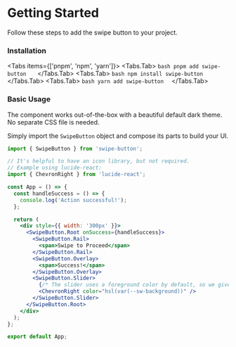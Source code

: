 
# Getting Started

Follow these steps to add the swipe button to your project.

### Installation

<Tabs items={['pnpm', 'npm', 'yarn']}>
  <Tabs.Tab>
    ```bash
    pnpm add swipe-button  
    ```
  </Tabs.Tab>
  <Tabs.Tab>
    ```bash
    npm install swipe-button 
    ```
  </Tabs.Tab>
  <Tabs.Tab>
    ```bash
    yarn add swipe-button 
    ```
  </Tabs.Tab>
</Tabs>

### Basic Usage

The component works out-of-the-box with a beautiful default dark theme. No separate CSS file is needed.

Simply import the `SwipeButton` object and compose its parts to build your UI.

```jsx filename="YourComponent.jsx"
import { SwipeButton } from 'swipe-button';

// It's helpful to have an icon library, but not required.
// Example using lucide-react:
import { ChevronRight } from 'lucide-react';

const App = () => {
  const handleSuccess = () => {
    console.log('Action successful!');
  };

  return (
    <div style={{ width: '300px' }}>
      <SwipeButton.Root onSuccess={handleSuccess}>
        <SwipeButton.Rail>
          <span>Swipe to Proceed</span>
        </SwipeButton.Rail>
        <SwipeButton.Overlay>
          <span>Success!</span>
        </SwipeButton.Overlay>
        <SwipeButton.Slider>
          {/* The slider uses a foreground color by default, so we give our icon a background color */}
          <ChevronRight color="hsl(var(--sw-background))" />
        </SwipeButton.Slider>
      </SwipeButton.Root>
    </div>
  );
};

export default App;

